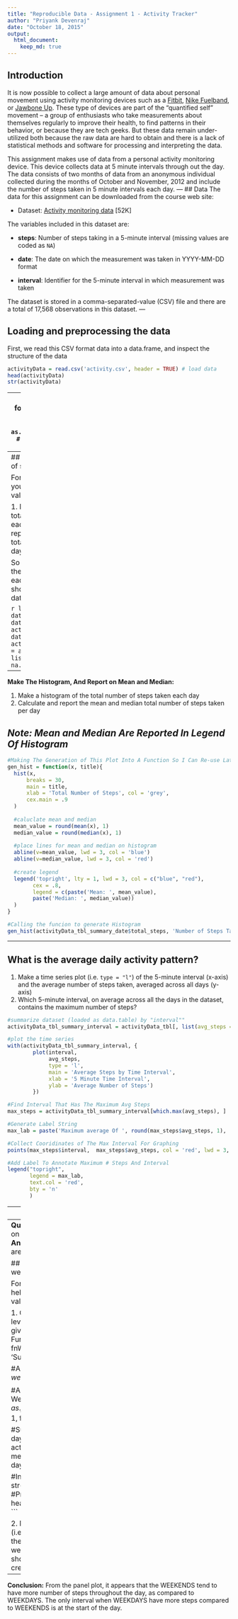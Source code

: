 ```yaml
---
title: "Reproducible Data - Assignment 1 - Activity Tracker"
author: "Priyank Devenraj"
date: "October 18, 2015"
output: 
  html_document:
    keep_md: true
---
```


## Introduction
It is now possible to collect a large amount of data about personal
movement using activity monitoring devices such as a
[Fitbit](http://www.fitbit.com), [Nike
Fuelband](http://www.nike.com/us/en_us/c/nikeplus-fuelband), or
[Jawbone Up](https://jawbone.com/up). These type of devices are part of
the "quantified self" movement -- a group of enthusiasts who take
measurements about themselves regularly to improve their health, to
find patterns in their behavior, or because they are tech geeks. But
these data remain under-utilized both because the raw data are hard to
obtain and there is a lack of statistical methods and software for
processing and interpreting the data.

This assignment makes use of data from a personal activity monitoring
device. This device collects data at 5 minute intervals through out the
day. The data consists of two months of data from an anonymous
individual collected during the months of October and November, 2012
and include the number of steps taken in 5 minute intervals each day.
---
## Data
The data for this assignment can be downloaded from the course web
site:

* Dataset: [Activity monitoring data](https://d396qusza40orc.cloudfront.net/repdata%2Fdata%2Factivity.zip) [52K]

The variables included in this dataset are:

* **steps**: Number of steps taking in a 5-minute interval (missing
    values are coded as `NA`)

* **date**: The date on which the measurement was taken in YYYY-MM-DD
    format

* **interval**: Identifier for the 5-minute interval in which
    measurement was taken

The dataset is stored in a comma-separated-value (CSV) file and there
are a total of 17,568 observations in this
dataset.
---

## Loading and preprocessing the data
First, we read this CSV format data into a data.frame, and inspect the structure of the data

```r
activityData = read.csv('activity.csv', header = TRUE) # load data
head(activityData)
str(activityData)
```
---
We notice that the Date format can be preprocessed for easier handling
```r
activityData$date <- as.POSIXct(activityData$date) # set the dates to POSIXct
str(activityData)
```
---
## What is mean total number of steps taken per day?

For this part of the assignment, you can ignore the missing values in
the dataset.

1. Make a histogram of the total number of steps taken each day
2. Calculate and report the **mean** and **median** total number of steps taken per day

So we will make a histogram of the total number of steps taken each day, for which, first we should summarize the data by date:

```r
library(data.table) # data.table helps grouping data easier than data.frame
activityData_tbl = data.table(activityData)
activityData_tbl_summary_date = activityData_tbl[, list(total_steps = sum(steps, na.rm = TRUE)), by = date]
```
---
**Make The Histogram, And Report on Mean and Median:**

1.  Make a histogram of the total number of steps taken each day
2.  Calculate and report the mean and median total number of steps taken per day

***Note: Mean and Median Are Reported In Legend Of Histogram***
---
```r
#Making The Generation of This Plot Into A Function So I Can Re-use Later
gen_hist = function(x, title){
  hist(x, 
      breaks = 30,
      main = title,
      xlab = 'Total Number of Steps', col = 'grey',
      cex.main = .9
  )
     
  #caluclate mean and median
  mean_value = round(mean(x), 1)
  median_value = round(median(x), 1)
      
  #place lines for mean and median on histogram
  abline(v=mean_value, lwd = 3, col = 'blue')
  abline(v=median_value, lwd = 3, col = 'red')
      
  #create legend
  legend('topright', lty = 1, lwd = 3, col = c("blue", "red"),
        cex = .8, 
        legend = c(paste('Mean: ', mean_value),
        paste('Median: ', median_value))
  )
}

#Calling the funcion to generate Histogram
gen_hist(activityData_tbl_summary_date$total_steps, 'Number of Steps Taken Per Day')
```
---

## What is the average daily activity pattern?

1. Make a time series plot (i.e. `type = "l"`) of the 5-minute interval (x-axis) and the average number of steps taken, averaged across all days (y-axis)
2. Which 5-minute interval, on average across all the days in the dataset, contains the maximum number of steps?

```r
#summarize dataset (loaded as data.table) by "interval""
activityData_tbl_summary_interval = activityData_tbl[, list(avg_steps = mean(steps, na.rm = TRUE)), by = interval]

#plot the time series
with(activityData_tbl_summary_interval, {
        plot(interval, 
             avg_steps, 
             type = 'l',
             main = 'Average Steps by Time Interval',
             xlab = '5 Minute Time Interval',
             ylab = 'Average Number of Steps')
        })

#Find Interval That Has The Maximum Avg Steps
max_steps = activityData_tbl_summary_interval[which.max(avg_steps), ]

#Generate Label String
max_lab = paste('Maximum average Of ', round(max_steps$avg_steps, 1), ' Steps \n On ', max_steps$interval, 'th Time Interval', sep = '')

#Collect Cooridinates of The Max Interval For Graphing
points(max_steps$interval,  max_steps$avg_steps, col = 'red', lwd = 3, pch = 19)

#Add Label To Annotate Maximum # Steps And Interval
legend("topright",
       legend = max_lab,
       text.col = 'red',
       bty = 'n'
       )
```
---
## Imputing missing values

Note that there are a number of days/intervals where there are missing
values (coded as `NA`). The presence of missing days may introduce
bias into some calculations or summaries of the data.

1. Calculate and report the total number of missing values in the dataset (i.e. the total number of rows with `NA`s)

2. Devise a strategy for filling in all of the missing values in the dataset. The strategy does not need to be sophisticated. For example, you could use the mean/median for that day, or the mean for that 5-minute interval, etc.

3. Create a new dataset that is equal to the original dataset but with the missing data filled in.

4. Make a histogram of the total number of steps taken each day and Calculate and report the **mean** and **median** total number of steps taken per day. Do these values differ from the estimates from the first part of the assignment? What is the impact of imputing missing data on the estimates of the total daily number of steps?

#### Part-1:
```r
missingValuesCount <- sum(is.na(activityData$steps)) # calculate missing values
```
The total number of missing values in the dataset ('NA') = **`r missingValuesCount`**.

#### Part-2 & Part-3:
Now we will attempt to fill in the NA values using the strategy: **"Replace the NA(s) with the mean number of steps for that interval"**.
```r
# First, create a new data.table "activityData_tbl_miss", by adding a "avg_steps" column to the original "activityData_tbl" data.table, for each interval. This is done by soting, and then merging "activityData_tbl" & "activityData_tbl_summary_interval" data.table(s).

setkey(activityData_tbl, interval) #Sort original data.table by "interval" column
setkey(activityData_tbl_summary_interval, interval) #Sort interval-summarized data.table by "interval" column

#Create function that will return the second value if the first value is NA
NA_replace =  function(x,y){
                if(is.na(x)){
                  return(y)
                }
                return(x)
              }

#merge data.table into new "activityData_tbl_miss"
activityData_tbl_miss = activityData_tbl[activityData_tbl_summary_interval]

#In this new data.table, add nother column "new_steps", which has been impuded for missing steps, with mean-steps, for a given interval
activityData_tbl_miss$new_steps = mapply(NA_replace,activityData_tbl_miss$steps, activityData_tbl_miss$avg_steps)

#summaryize new dataset by date
activityData_tbl_summary_date_miss = activityData_tbl_miss[, list(new_steps = sum(new_steps, na.rm = TRUE)), by = date]

#Inspect new dataset
str(activityData_tbl_summary_date_miss)
#Preview new dataset
head(activityData_tbl_summary_date_miss)
```

#### Part-4:
***Note: Mean and Median Are Reported In Legend Of Histogram***
```r
gen_hist(activityData_tbl_summary_date$total_steps, 'Number of steps taken per day \nwith Missing Values Removed')
gen_hist(activityData_tbl_summary_date_miss$new_steps, 'Number of steps taken per day \nwith Missing Values Replaced With Mean For Interval')
```
---
**Question:** What is the impact of imputing missing data on the estimates of the total daily number of steps?  
**Answer:** The effect is that the the mean & meadian now are same after imputing NA values.  

## Are there differences in activity patterns between weekdays and weekends?

For this part the `weekdays()` function may be of some help here. Use
the dataset with the filled-in missing values for this part.

1. Create a new factor variable in the dataset with two levels -- "weekday" and "weekend" indicating whether a given date is a weekday or weekend day.
```r
#Make Function To Return Either "Weekday" or "Weekend"
fnWeekpart =  function(x){
              if(x %in% c('Saturday', 'Sunday')){
                return('Weekend')
              }
              return('Weekday')
            }

#Add Name of Week
activityData_tbl_miss$dayname = weekdays(as.Date(activityData_tbl_miss$date))

#Add Factor Variable To Differentiate Weekday and Weekend
activityData_tbl_miss$daytype = as.factor(apply(as.matrix(activityData_tbl_miss$dayname), 1, fnWeekpart))

#Summarize Dataset: Mean grouped by interval and daytype
activityData_tbl_summary_intv_daytype_miss = activityData_tbl_miss[, list(avg_steps = mean(new_steps, na.rm = TRUE)), by = list(interval, daytype)]

#Inspect dataset
str(activityData_tbl_summary_intv_daytype_miss)
#Preview new dataset
head(activityData_tbl_summary_intv_daytype_miss, 20)
```

2. Make a panel plot containing a time series plot (i.e. `type = "l"`) of the 5-minute interval (x-axis) and the average number of steps taken, averaged across all weekday days or weekend days (y-axis). The plot should look something like the following, which was created using **simulated data**:
```r
library(lattice)
xyplot(avg_steps~interval | daytype, data = activityData_tbl_summary_intv_daytype_miss,
      type = 'l',
      xlab = 'Interval',
      ylab = 'Number of Steps',
      layout = c(1,2))
```
---
**Conclusion:** From the panel plot, it appears that the WEEKENDS tend to have more number of steps throughout the day, as compared to WEEKDAYS. The only interval when WEEKDAYS have more steps compared to WEEKENDS is at the start of the day.
